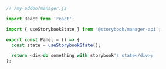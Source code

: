 ```js
// /my-addon/manager.js

import React from 'react';

import { useStorybookState } from '@storybook/manager-api';

export const Panel = () => {
  const state = useStorybookState();

  return <div>do something with storybook's state</div>;
};
```